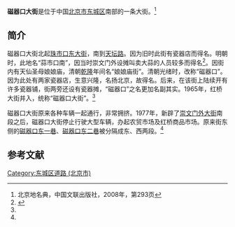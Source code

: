{{Coord|39.8900795|116.4181163|type:landmark_region:CN-11_source:GoogleMaps|display=title}}
{{Infobox China Road
|路牌类型 = Beijing
|道路方向 = NS
|中文道路名称 = 磁器口大街
|道路名称拼音 = CIQIKOU DAJIE
|图片 =
|图片说明 = 
|道路属性 = 
|道路总长度 = 
|车速限制 = 
|行车线数量 = 
|所在地区 = [[北京市|北京市]][[东城区_(北京市)|东城区]]
|起点 =[[珠市口东大街|珠市口东大街]]
|终点 =[[天坛路|天坛路]]
|路段主要建筑 =
}}

'''磁器口大街'''是位于中国[[北京市|北京市]][[东城区_(北京市)|东城区]]南部的一条大街。<ref name=bjdmd>北京地名典，中国文联出版社，2008年，第293页</ref>

==简介==
磁器口大街北起[[珠市口东大街|珠市口东大街]]，南到[[天坛路|天坛路]]。因为旧时此街有瓷器店而得名。明朝时，此地名“蒜市口南”，因当时崇文门外设摊叫卖大蒜的人员较多而得名<ref name="hlp">{{Cite book|title=北京地铁站名掌故|last=户力平|publisher=东方出版社|year=2020|isbn=978-7-5207-1180-7|location=北京|pages=105}}</ref>。因街内有天仙圣母娘娘庙，清朝[[乾隆|乾隆]]年间名“娘娘庙街”。清朝光绪时，改称“磁器口”。因为此处有两家瓷器店，生意兴隆，名扬北京，故得名。后来，在该街上陆续开有许多瓷器铺，街两旁还设有瓷器摊，“磁器口”之名更加名副其实。1965年，红桥大街并入，统称“磁器口大街”。<ref name=bjdmd/>

磁器口大街原来各种车辆一起通行，非常拥挤。1977年，新辟了[[崇文门外大街|崇文门外大街]]南段之后，磁器口大街停止行驶大型车辆，办起农贸市场及红桥商品市场。原来街东侧的[[磁器口东一巷|磁器口东一巷]]、[[磁器口东二巷|磁器口东二巷]]被分隔成东、西两段。<ref name=bjdmd/>

==参考文献==
{{reflist}}

[[Category:东城区道路_(北京市)|Category:东城区道路 (北京市)]]